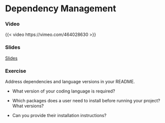 # Dependency Management

### Video

{{< video https://vimeo.com/464028630 >}}

### Slides


[Slides](slides/slides_reproducibility.html#1)

### Exercise
Address dependencies and language versions in your README.

* What version of your coding language is required?

* Which packages does a user need to install before running your project?
  What versions?

* Can you provide their installation instructions?